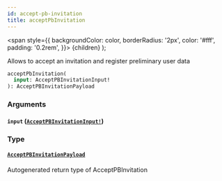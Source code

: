 ```yaml
---
id: accept-pb-invitation
title: acceptPbInvitation
---
```


<span
style={{
      backgroundColor: color,
      borderRadius: '2px',
      color: '#fff',
      padding: '0.2rem',
    }}>
{children}
</span>
);

Allows to accept an invitation and register preliminary user data

```graphql
acceptPbInvitation(
  input: AcceptPBInvitationInput!
): AcceptPBInvitationPayload

```

### Arguments

#### `input` ([`AcceptPBInvitationInput!`](/docs/api/inputs/accept-pb-invitation-input))

### Type

#### [`AcceptPBInvitationPayload`](/docs/api/objects/accept-pb-invitation-payload)

Autogenerated return type of AcceptPBInvitation
